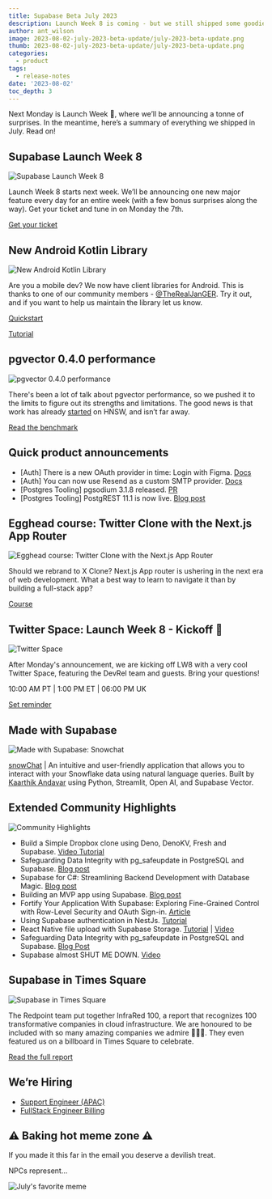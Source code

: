 ```yaml
---
title: Supabase Beta July 2023
description: Launch Week 8 is coming - but we still shipped some goodies during July
author: ant_wilson
image: 2023-08-02-july-2023-beta-update/july-2023-beta-update.png
thumb: 2023-08-02-july-2023-beta-update/july-2023-beta-update.png
categories:
  - product
tags:
  - release-notes
date: '2023-08-02'
toc_depth: 3
---
```


Next Monday is Launch Week 🎱, where we’ll be announcing a tonne of surprises. In the meantime, here’s a summary of everything we shipped in July. Read on!

## Supabase Launch Week 8

![Supabase Launch Week 8](https://obuldanrptloktxcffvn.supabase.co/storage/v1/object/public/images/marketing-emails/launch-week.png)

Launch Week 8 starts next week. We’ll be announcing one new major feature every day for an entire week (with a few bonus surprises along the way). Get your ticket and tune in on Monday the 7th.

[Get your ticket](https://supabase.com/launch-week)

## New Android Kotlin Library

![New Android Kotlin Library](https://obuldanrptloktxcffvn.supabase.co/storage/v1/object/public/images/marketing-emails/android-kotlin.png?t=2023-08-02T11%3A05%3A46.805Z)

Are you a mobile dev? We now have client libraries for Android. This is thanks to one of our community members - [@TheRealJanGER](https://twitter.com/TheRealJanGER). Try it out, and if you want to help us maintain the library let us know.

[Quickstart](https://supabase.com/docs/guides/getting-started/quickstarts/kotlin)

[Tutorial](https://supabase.com/docs/guides/getting-started/tutorials/with-kotlin)

## pgvector 0.4.0 performance

![pgvector 0.4.0 performance](https://obuldanrptloktxcffvn.supabase.co/storage/v1/object/public/images/marketing-emails/pgvector.png)

There's been a lot of talk about pgvector performance, so we pushed it to the limits to figure out its strengths and limitations. The good news is that work has already [started](https://github.com/pgvector/pgvector/tree/hnsw) on HNSW, and isn’t far away.

[Read the benchmark](https://supabase.com/blog/pgvector-performance)

## Quick product announcements

- [Auth] There is a new OAuth provider in time: Login with Figma. [Docs](https://supabase.com/docs/guides/auth/social-login/auth-figma)
- [Auth] You can now use Resend as a custom SMTP provider. [Docs](https://resend.com/docs/send-with-supabase-smtp)
- [Postgres Tooling] pgsodium 3.1.8 released. [PR](https://github.com/michelp/pgsodium/releases/tag/v3.1.8)
- [Postgres Tooling] PostgREST 11.1 is now live. [Blog post](https://supabase.com/blog/postgrest-11-1-release)

## Egghead course: Twitter Clone with the Next.js App Router

![Egghead course: Twitter Clone with the Next.js App Router](https://obuldanrptloktxcffvn.supabase.co/storage/v1/object/public/images/marketing-emails/egghead-course.png?t=2023-08-02T10%3A55%3A17.908Z)

Should we rebrand to X Clone? Next.js App router is ushering in the next era of web development. What a best way to learn to navigate it than by building a full-stack app?

[Course](https://egghead.io/courses/build-a-twitter-clone-with-the-next-js-app-router-and-supabase-19bebadb)

## Twitter Space: Launch Week 8 - Kickoff 🏈

![Twitter Space](https://obuldanrptloktxcffvn.supabase.co/storage/v1/object/public/images/marketing-emails/twitter-space.png?t=2023-08-02T11%3A05%3A03.838Z)

After Monday's announcement, we are kicking off LW8 with a very cool Twitter Space, featuring the DevRel team and guests. Bring your questions!

10:00 AM PT | 1:00 PM ET | 06:00 PM UK

[Set reminder](https://twitter.com/i/spaces/1DXGyvjkeEeJM)

## Made with Supabase

![Made with Supabase: Snowchat](https://obuldanrptloktxcffvn.supabase.co/storage/v1/object/public/images/marketing-emails/snowchat.png)

[snowChat](https://snowchat.streamlit.app/) | An intuitive and user-friendly application that allows you to interact with your Snowflake data using natural language queries. Built by [Kaarthik Andavar](https://twitter.com/kaarthikcodes) using Python, Streamlit, Open AI, and Supabase Vector.

## Extended Community Highlights

![Community Highlights](https://obuldanrptloktxcffvn.supabase.co/storage/v1/object/public/images/marketing-emails/community-highlights.png)

- Build a Simple Dropbox clone using Deno, DenoKV, Fresh and Supabase. [Video Tutorial](https://www.youtube.com/watch?v=_WerF8YMqks)
- Safeguarding Data Integrity with pg_safeupdate in PostgreSQL and Supabase. [Blog post](https://www.notion.so/809925346af243b3a4ede8774e71472c?pvs=21)
- Supabase for C#: Streamlining Backend Development with Database Magic. [Blog post](https://themurph.hashnode.dev/supabase-csharp)
- Building an MVP app using Supabase. [Blog post](https://www.antstack.com/blog/building-an-mvp-app-using-supabase/)
- Fortify Your Application With Supabase: Exploring Fine-Grained Control with Row-Level Security and OAuth Sign-in. [Article](https://techconative.com/blog/supabase-rls-security-oauth-authentication/)
- Using Supabase authentication in NestJs. [Tutorial](https://blog.iamstarcode.com/using-supabase-authentication-in-nestjs)
- React Native file upload with Supabase Storage. [Tutorial](https://supabase.com/blog/react-native-storage) | [Video](https://www.youtube.com/watch?v=am6w5zEDk_g)
- Safeguarding Data Integrity with pg_safeupdate in PostgreSQL and Supabase. [Blog Post](https://blog.mansueli.com/safeguarding-data-integrity-with-pg-safeupdate-in-postgresql-and-supabase)
- Supabase almost SHUT ME DOWN. [Video](https://www.youtube.com/watch?v=2WHTZa4ENfc)

## Supabase in Times Square

![Supabase in Times Square](https://obuldanrptloktxcffvn.supabase.co/storage/v1/object/public/images/marketing-emails/times-sq.png?t=2023-08-02T11%3A04%3A14.458Z)

The Redpoint team put together InfraRed 100, a report that recognizes 100 transformative companies in cloud infrastructure. We are honoured to be included with so many amazing companies we admire 🙇🏻‍♂️. They even featured us on a billboard in Times Square to celebrate.

[Read the full report](https://www.redpoint.com/infrared/100/)

## We’re Hiring

- [Support Engineer (APAC)](https://boards.greenhouse.io/supabase/jobs/4934378004)
- [FullStack Engineer Billing](https://www.notion.so/Beta-Update-July-Monday-31st-10386eba40934ea597ee5e5b1b81574e?pvs=21)

## ⚠️ Baking hot meme zone ⚠️

If you made it this far in the email you deserve a devilish treat.

NPCs represent…

![July's favorite meme](https://obuldanrptloktxcffvn.supabase.co/storage/v1/object/public/images/marketing-emails/supabase-meme.png)
